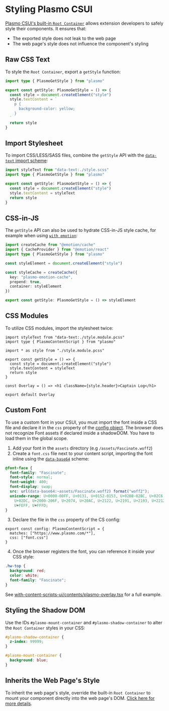 # Styling Plasmo CSUI

[Plasmo CSUI's built-in `Root Container`](./life-cycle/#root-container) allows extension developers to safely style their components. It ensures that:

- The exported style does not leak to the web page
- The web page's style does not influence the component's styling

## Raw CSS Text

To style the `Root Container`, export a `getStyle` function:

```ts
import type { PlasmoGetStyle } from "plasmo"

export const getStyle: PlasmoGetStyle = () => {
  const style = document.createElement("style")
  style.textContent = `
    p {
      background-color: yellow;
    }
  `
  return style
}
```

## Import Stylesheet

To import CSS/LESS/SASS files, combine the `getStyle` API with the [`data-text` import scheme](/framework/import#data-text):

```ts
import styleText from "data-text:./style.scss"
import type { PlasmoGetStyle } from "plasmo"

export const getStyle: PlasmoGetStyle = () => {
  const style = document.createElement("style")
  style.textContent = styleText
  return style
}
```

## CSS-in-JS

The `getStyle` API can also be used to hydrate CSS-in-JS style cache, for example when using [`with emotion`](https://github.com/PlasmoHQ/examples/tree/main/with-emotion):

```ts
import createCache from "@emotion/cache"
import { CacheProvider } from "@emotion/react"
import type { PlasmoGetStyle } from "plasmo"

const styleElement = document.createElement("style")

const styleCache = createCache({
  key: "plasmo-emotion-cache",
  prepend: true,
  container: styleElement
})

export const getStyle: PlasmoGetStyle = () => styleElement
```

## CSS Modules

To utilize CSS modules, import the stylesheet twice:

```tsx
import styleText from "data-text:./style.module.pcss"
import type { PlasmoContentScript } from "plasmo"

import * as style from "./style.module.pcss"

export const getStyle = () => {
  const style = document.createElement("style")
  style.textContent = styleText
  return style
}

const Overlay = () => <h1 className={style.header}>Captain Log</h1>

export default Overlay
```

## Custom Font

To use a custom font in your CSUI, you must import the font inside a CSS file and declare it in the `css` property of the [config object](/framework/content-scripts#config). The browser does not recognize Font assets if declared inside a shadowDOM. You have to load them in the global scope.

1. Add your font in the `assets` directory (e.g `/assets/Fascinate.woff2`)
2. Create a `font.css` file next to your content script, importing the font inline using the [`data-base64`](/framework/import#data-base64) scheme:

```css
@font-face {
  font-family: "Fascinate";
  font-style: normal;
  font-weight: 400;
  font-display: swap;
  src: url(data-base64:~assets/Fascinate.woff2) format("woff2");
  unicode-range: U+0000-00FF, U+0131, U+0152-0153, U+02BB-02BC, U+02C6, U+02DA,
    U+02DC, U+2000-206F, U+2074, U+20AC, U+2122, U+2191, U+2193, U+2212, U+2215,
    U+FEFF, U+FFFD;
}
```

3. Declare the file in the `css` property of the CS config:

```tsx
export const config: PlasmoContentScript = {
  matches: ["https://www.plasmo.com/*"],
  css: ["font.css"]
}
```

4. Once the browser registers the font, you can reference it inside your CSS style:

```css
.hw-top {
  background: red;
  color: white;
  font-family: "Fascinate";
}
```

See [with-content-scripts-ui/contents/plasmo-overlay.tsx](https://github.com/PlasmoHQ/examples/blob/main/with-content-scripts-ui/contents/plasmo-overlay.tsx) for a full example.

## Styling the Shadow DOM

Use the IDs `#plasmo-mount-container` and `#plasmo-shadow-container` to alter the `Root Container` styles in your CSS:

```css
#plasmo-shadow-container {
  z-index: 99999;
}

#plasmo-mount-container {
  background: blue;
}
```

## Inherits the Web Page's Style

To inherit the web page's style, override the built-in `Root Container` to mount your component directly into the web page's DOM. [Click here for more details](/framework/content-scripts-ui/life-cycle#custom-root-container).
